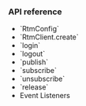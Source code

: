 <PlatformWrapper platform="android">

### API reference

* <Link to="{{Global.API_REF_SIG_ANDROID}}#configrtmpropsag_platform">`RtmConfig`</Link>
* <Link to="{{Global.API_REF_SIG_ANDROID}}#configcreatepropsag_platform">`RtmClient.create`</Link>
* <Link to="{{Global.API_REF_SIG_ANDROID}}#configloginpropsag_platform">`login`</Link>
* <Link to="{{Global.API_REF_SIG_ANDROID}}#configlogoutpropsag_platform">`logout`</Link>
* <Link to="{{Global.API_REF_SIG_ANDROID}}#messagepublishpropsag_platform">`publish`</Link>
* <Link to="{{Global.API_REF_SIG_ANDROID}}#channelsubscribepropsag_platform">`subscribe`</Link>
* <Link to="{{Global.API_REF_SIG_ANDROID}}#channelunsubscribepropsag_platform">`unsubscribe`</Link>
* <Link to="{{Global.API_REF_SIG_ANDROID}}#configreleasepropsag_platform">`release`</Link>
* <Link to="{{Global.API_REF_SIG_ANDROID}}#event-listeners">Event Listeners</Link>
</PlatformWrapper>